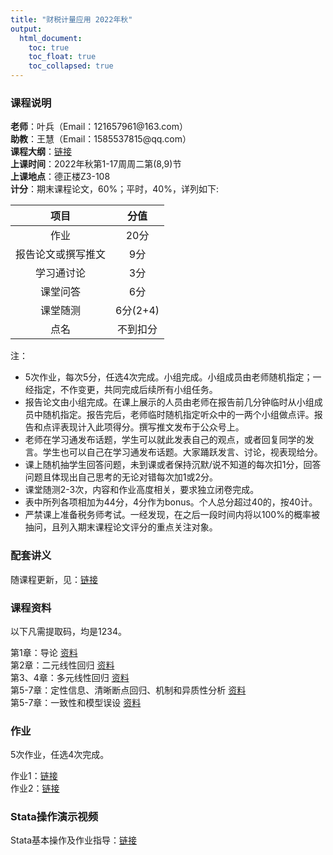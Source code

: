 ```yaml
---
title: "财税计量应用 2022年秋"
output: 
  html_document:
    toc: true
    toc_float: true
    toc_collapsed: true
---
```


### 课程说明

**老师**：叶兵（Email：121657961@163.com）<br>
**助教**：王慧（Email：1585537815@qq.com）<br>
**课程大纲**：[链接](https://kdocs.cn/l/cv2PJybqXPUZ)<br>
**上课时间**：2022年秋第1-17周周二第(8,9)节<br>
**上课地点**：德正楼Z3-108<br>
**计分**：期末课程论文，60%；平时，40%，详列如下:

| 项目 | 分值 |
| :---: | :---: |
| 作业 | 20分 |
| 报告论文或撰写推文 | 9分 |
| 学习通讨论 | 3分 |
| 课堂问答 | 6分 |
| 课堂随测 | 6分(2+4) |
| 点名 | 不到扣分 |

注：

- 5次作业，每次5分，任选4次完成。小组完成。小组成员由老师随机指定；一经指定，不作变更，共同完成后续所有小组任务。
- 报告论文由小组完成。在课上展示的人员由老师在报告前几分钟临时从小组成员中随机指定。报告完后，老师临时随机指定听众中的一两个小组做点评。报告和点评表现计入此项得分。撰写推文发布于公众号上。
- 老师在学习通发布话题，学生可以就此发表自己的观点，或者回复同学的发言。学生也可以自己在学习通发布话题。大家踊跃发言、讨论，视表现给分。
- 课上随机抽学生回答问题，未到课或者保持沉默/说不知道的每次扣1分，回答问题且体现出自己思考的无论对错每次加1或2分。
- 课堂随测2-3次，内容和作业高度相关，要求独立闭卷完成。
- 表中所列各项相加为44分，4分作为bonus。个人总分超过40的，按40计。
- 严禁课上准备税务师考试。一经发现，在之后一段时间内将以100%的概率被抽问，且列入期末课程论文评分的重点关注对象。

### 配套讲义

随课程更新，见：[链接](https://bingyenufe.github.io/CSJLYY/)

### 课程资料

以下凡需提取码，均是1234。 

第1章：导论 [资料](https://pan.baidu.com/s/11CQtdWpNg0Q5yF7W8utxrg)<br>
第2章：二元线性回归 [资料](https://pan.baidu.com/s/1TMPDRCnXdXTwieor_lkypQ)<br> 
第3、4章：多元线性回归 [资料](https://pan.baidu.com/s/1ueqRaBZ7iuQvHFTCeHN9MA)<br>
第5-7章：定性信息、清晰断点回归、机制和异质性分析 [资料](https://pan.baidu.com/s/1oxQc6N7cum-wMaOimRtOmA)<br>
第5-7章：一致性和模型误设 [资料](https://pan.baidu.com/s/1x0AewDRds3vaWs9kxNqbRA)

### 作业

5次作业，任选4次完成。

作业1：[链接](https://pan.baidu.com/s/1s_Z_t1pTYfbdxnBt6aHRhg)<br>
作业2：[链接](https://pan.baidu.com/s/16iWkHjciE21_SD4HTO_93w)

### Stata操作演示视频

Stata基本操作及作业指导：[链接](https://pan.baidu.com/s/1DXzkxDQvYtccY7dbmhtppA)
